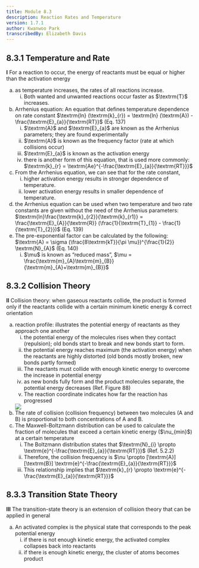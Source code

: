 ```yaml
---
title: Module 8.3
description: Reaction Rates and Temperature
version: 1.7.1
author: Kwanwoo Park
transcribedBy: Elizabeth Davis
---
```


## 8.3.1 Temperature and Rate

**I** For a reaction to occur, the energy of reactants must be equal or higher than the activation energy

<ol type="a">
  <li>
    as temperature increases, the rates of all reactions increase.
    <ol type="i">
      <li>  
        Both wanted and unwanted reactions occur faster as $\textrm{T}$ increases.
      </li>
    </ol>
  </li>
  <li>
    Arrhenius equation: An equation that defines temperature dependence on rate constant
    $\textrm{ln} (\textrm{k}_{r}) = \textrm{ln} (\textrm{A}) - \frac{\textrm{E}_{a}}{\textrm{RT}}$ (Eq. 137)
    <ol type="i">
      <li>  
        $\textrm{A}$ and $\textrm{E}_{a}$ are known as the Arrhenius parameters; they are found experimentally
      </li>
      <li>
        $\textrm{A}$ is known as the frequency factor (rate at which collisions occur)
      </li>
      <li>
        $\textrm{E}_{a}$ is known as the activation energy
      </li>
      <li>
        there is another form of this equation, that is used more commonly:
        $\textrm{k}_{r} = \textrm{Ae}^{-\frac{\textrm{E}_{a}}{\textrm{RT}}}$
      </li>
    </ol>
  </li>
  <li>
    From the Arrhenius equation, we can see that for the rate constant,
    <ol type="i">
      <li> 
        higher activation energy results in stronger dependence of temperature.
      </li>
      <li>
        lower activation energy results in smaller dependence of temperature.
      </li>
    </ol>
  </li>
  <li>
    the Arrhenius equation can be used when two temperature and two rate constants are
    given without the need of the Arrhenius parameters:
    $\textrm{ln}\frac{\textrm{k}_{r2}}{\textrm{k}_{r1}} = \frac{\textrm{E}_{A}}{\textrm{R}} (\frac{1}{\textrm{T}_{1}} - \frac{1}{\textrm{T}_{2}})$ (Eq. 139)
  </li>
  <li>
    The pre-exponential factor can be calculated by the following:
    $\textrm{A} = \sigma (\frac{8\textrm{kT}}{\pi \mu})^{\frac{1}{2}} \textrm{N}_{A}$ (Eq. 140)
    <ol type="i">
      <li> 
        $\mu$ is known as “reduced mass”, $\mu = \frac{\textrm{m}_{A}\textrm{m}_{B}}{\textrm{m}_{A}+\textrm{m}_{B}}$
      </li>
    </ol>
  </li>
</ol>

## 8.3.2 Collision Theory

**II** Collision theory: when gaseous reactants collide, the product is formed only if the reactants
collide with a certain minimum kinetic energy & correct orientation

<ol type="a">
  <li>
    reaction profile: illustrates the potential energy of reactants as they approach one another
    <ol type="i">
      <li>
        the potential energy of the molecules rises when they contact (repulsion); old
        bonds start to break and new bonds start to form.
      </li>
      <li>
        the potential energy reaches maximum (the activation energy) when the reactants
        are highly distorted (old bonds mostly broken, new bonds partly formed)
      </li>
      <li>
        The reactants must collide with enough kinetic energy to overcome the increase
        in potential energy
      </li>
      <li>
        as new bonds fully form and the product molecules separate, the potential energy
        decreases (Ref. Figure 88)
      </li>
      <li>
        The reaction coordinate indicates how far the reaction has progressed
      </li>
    </ol>
  </li>

<img src="https://i.imgur.com/YRk1U4S.png" />

  <li>
    The rate of collision (collision frequency) between two molecules (A and B) is
    proportional to both concentrations of A and B.
  </li>
  <li>
    The Maxwell-Boltzmann distribution can be used to calculate the fraction of molecules
    that exceed a certain kinetic energy ($\nu_{min}$) at a certain temperature
    <ol type="i">
      <li> 
        The Boltzmann distribution states that $\textrm{N}_{i} \propto \textrm{e}^{-\frac{\textrm{E}_{a}}{\textrm{RT}}}$ (Ref. 5.2.2)
      </li>
      <li>
        Therefore, the collision frequency is $\nu \propto [\textrm{A}][\textrm{B}] \textrm{e}^{-\frac{\textrm{E}_{a}}{\textrm{RT}}}$
      </li>
      <li>
        This relationship implies that $\textrm{k}_{r} \propto \textrm{e}^{-\frac{\textrm{E}_{a}}{\textrm{RT}}}$
      </li>
    </ol>
  </li>
</ol>

## 8.3.3 Transition State Theory

**III** The transition-state theory is an extension of collision theory that can be applied in general

<ol type="a">
  <li>
    An activated complex is the physical state that corresponds to the peak
    potential energy
    <ol type="i">
      <li>
        if there is not enough kinetic energy, the activated complex collapses
        back into reactants
      </li>
      <li>
        if there is enough kinetic energy, the cluster of atoms becomes product
      </li>
    </ol>
  </li>
</ol>
